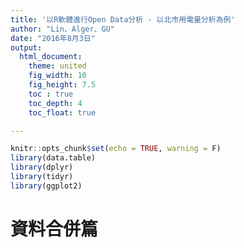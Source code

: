 ```yaml
---
title: '以R軟體進行Open Data分析 - 以北市用電量分析為例'
author: "Lin、Alger、GU"
date: "2016年8月3日"
output:
  html_document:
    theme: united
    fig_width: 10
    fig_height: 7.5
    toc : true
    toc_depth: 4
    toc_float: true

---
```


```r
knitr::opts_chunk$set(echo = TRUE, warning = F)
library(data.table)
library(dplyr)
library(tidyr)
library(ggplot2)
```


# 資料合併篇
